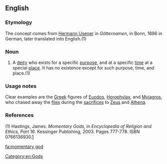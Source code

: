 ==English==

===Etymology===
The concept comes from [[w:Hermann Usener|Hermann Usener]] in ''Götternamen'', in Bonn, 1896 in German, later translated into English.(1)

===Noun===
{{en-noun}}

# A [[deity]] who exists for a specific [[purpose]], and at a specific [[time]] at a special [[place]]. It has no existence except for such purpose, time, and place.(1)

===Usage notes===

Clear examples are the [[Greek]] figures of [[w:Euodos|Euodos]], [[w:Horophylax|Horophylax]], and [[w:Myiagros|Myiagros]], who chased away the [[fly|flies]] during the [[sacrifice]]s to [[Zeus]] and [[Athena]].

===References===

(1) Hastings, James. ''Momentary Gods,'' in ''Encyclopedia of Religion and Ethics, Part 16''. Kessinger Publishing, 2003. Pages 777-778. ISBN 0766136930.[http://books.google.com/books?id=ao4qMWcx50oC&pg=PA778&lpg=PA778&dq=myiagros+%22momentary+god%22&source=web&ots=xylZdnhNyw&sig=qKacLJp3rY5TmAlG9B0ZIKhg9Xk#PPA777,M1]

[[Category:en:Gods]]

[[fa:momentary god]]